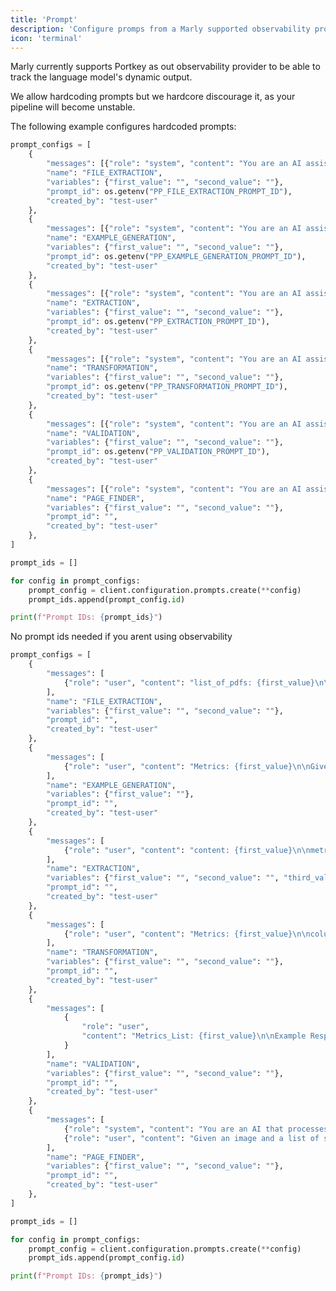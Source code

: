 ```yaml
---
title: 'Prompt'
description: 'Configure promps from a Marly supported observability provider'
icon: 'terminal'
---
```


Marly currently supports Portkey as out observability provider to be able to track the language model's dynamic output.

We allow hardcoding prompts but we hardcore discourage it, as your pipeline will become unstable. 

The following example configures hardcoded prompts:
```python add_prompts.py
prompt_configs = [
    {
        "messages": [{"role": "system", "content": "You are an AI assistant specialized in extracting fund performance data."}],
        "name": "FILE_EXTRACTION",
        "variables": {"first_value": "", "second_value": ""},
        "prompt_id": os.getenv("PP_FILE_EXTRACTION_PROMPT_ID"),
        "created_by": "test-user"
    },
    {
        "messages": [{"role": "system", "content": "You are an AI assistant specialized in generating examples of fund performance data."}],
        "name": "EXAMPLE_GENERATION",
        "variables": {"first_value": "", "second_value": ""},
        "prompt_id": os.getenv("PP_EXAMPLE_GENERATION_PROMPT_ID"),
        "created_by": "test-user"
    },
    {
        "messages": [{"role": "system", "content": "You are an AI assistant specialized in extracting fund performance information."}],
        "name": "EXTRACTION",
        "variables": {"first_value": "", "second_value": ""},
        "prompt_id": os.getenv("PP_EXTRACTION_PROMPT_ID"),
        "created_by": "test-user"
    },
    {
        "messages": [{"role": "system", "content": "You are an AI assistant specialized in transforming fund performance data."}],
        "name": "TRANSFORMATION",
        "variables": {"first_value": "", "second_value": ""},
        "prompt_id": os.getenv("PP_TRANSFORMATION_PROMPT_ID"),
        "created_by": "test-user"
    },
    {
        "messages": [{"role": "system", "content": "You are an AI assistant specialized in validating fund performance data."}],
        "name": "VALIDATION",
        "variables": {"first_value": "", "second_value": ""},
        "prompt_id": os.getenv("PP_VALIDATION_PROMPT_ID"),
        "created_by": "test-user"
    },
    {
        "messages": [{"role": "system", "content": "You are an AI assistant specialized in looking at images."}],
        "name": "PAGE_FINDER",
        "variables": {"first_value": "", "second_value": ""},
        "prompt_id": "",
        "created_by": "test-user"
    },
]

prompt_ids = []

for config in prompt_configs:
    prompt_config = client.configuration.prompts.create(**config)
    prompt_ids.append(prompt_config.id)

print(f"Prompt IDs: {prompt_ids}")
```

No prompt ids needed if you arent using observability

```python add_prompts.py
prompt_configs = [
    {
        "messages": [
            {"role": "user", "content": "list_of_pdfs: {first_value}\n\ndescription: {second_value}\n\nGiven the description of the pdf and list_of_pdfs, return only the exact filename matching to the description of the pdf. You must respond with only the EXACT filename and nothing else. Do not include any special characters or spaces in your response. example response: test123.pdf"}
        ],
        "name": "FILE_EXTRACTION",
        "variables": {"first_value": "", "second_value": ""},
        "prompt_id": "",
        "created_by": "test-user"
    },
    {
        "messages": [
            {"role": "user", "content": "Metrics: {first_value}\n\nGiven the set of 'Metrics' generate a list of 3 example values. Do not change the name of the metric just think of example values.\n\nExample Response:\n\n1. Metric 1: Example of Metric 1\nMetric 2: Example of Metric 2\nMetric 3: Example of Metric 3\nMetric 4: Example of Metric 4.\n\n2. Metric 1: Example of Metric 1\nMetric 2: Example of Metric 2\nMetric 3: Example of Metric 3\nMetric 4: Example of Metric 4.\n\n3. Metric 1: Example of Metric 1\nMetric 2: Example of Metric 2\nMetric 3: Example of Metric 3\nMetric 4: Example of Metric 4."}
        ],
        "name": "EXAMPLE_GENERATION",
        "variables": {"first_value": ""},
        "prompt_id": "",
        "created_by": "test-user"
    },
    {
        "messages": [
            {"role": "user", "content": "content: {first_value}\n\nmetrics_list: {second_value}\n\nInstructions: Given 'content', find all the metrics in 'metrics_list' for each item in 'metrics_list', organize them and correctly format them while following the 'Rules'. Refer to 'Example Response Format' for exactly how your response should be formatted.\n\nRules:\n\n1. Do not include any extra text or explanations in your response.\n2. If you can't find the value for a metric or are not sure what the metric value is put '-'\n3. Respond with text only, no code.\n4. Format the response clearly, with each metric and its value on a new line.\n5. Ignore any metrics found not listed in 'metrics_list'\n\nExample Response Format:\n\n{third_value}\n\nTask: Your response must only contain a list of each metric in 'metrics_list' for each portfolio company in 'content'. Please do not include any extra text in your response besides the list of items from 'metrics_list' and their individual metrics."}
        ],
        "name": "EXTRACTION",
        "variables": {"first_value": "", "second_value": "", "third_value": ""},
        "prompt_id": "",
        "created_by": "test-user"
    },
    {
        "messages": [
            {"role": "user", "content": "Metrics: {first_value}\n\ncolumn_names: {second_value}\n\nGiven the metrics and the column_names, structure the metrics into a JSON object. The keys of the JSON object should be derived from the column_names, and the values should be the corresponding values from the metrics. If a value is not found, use null.\n\nRules:\n1. Include all keys from column_names in the JSON object.\n2. No extra text in your response besides the structured JSON.\n\nTask: Respond only with the structured JSON based on the given metrics and column_names. Do not mark the json with 'json' or include any text besides the actual json object in your response"}
        ],
        "name": "TRANSFORMATION",
        "variables": {"first_value": "", "second_value": ""},
        "prompt_id": "",
        "created_by": "test-user"
    },
    {
        "messages": [
            {
                "role": "user",
                "content": "Metrics_List: {first_value}\n\nExample Response: {second_value}\n\nInstructions:\nYou are provided with two key pieces of information:\n\n1. Metrics_List: A set of key-value pairs representing a schema extracted from a document. This list may contain repetitive information about a given type of metric.\n\n2. Example Response: The format you must follow for the output.\n\nTask:\nYour task is to consolidate the information found in Metrics_List into a unified format as demonstrated in the Example Response. This involves merging repetitive entries and filling in any missing information based on other entries. Do not provide code do the actual work!\n\nProblem Statement:\nGiven a list of metric objects in Metrics_List, consolidate all information so that each unique metric contains all available data. The Example Response demonstrates the desired output format after consolidation.\n\nExample Input:\n\n1. Name: Bob\nAge: -\nLocation: China\nJob: -\n\n2. Name: Bob\nAge: -\nLocation: China\nJob: Data Engineer\n\n3. Name: Bob\nAge: 79\nLocation: -\nJob: -\n\nExample Output:\nName: Bob\nAge: 79\nLocation: China\nJob: Data Engineer\n\nDeliverable\nReturn a numbered list of all metric objects merged with all the information consolidated, in a numbered list."
            }
        ],
        "name": "VALIDATION",
        "variables": {"first_value": "", "second_value": ""},
        "prompt_id": "",
        "created_by": "test-user"
    },
    {
        "messages": [
            {"role": "system", "content": "You are an AI that processes images to find information."},
            {"role": "user", "content": "Given an image and a list of search terms: {first_value}, respond with 'Yes' if one or more of the search terms are present and have associated values in the page content, otherwise respond with 'No'. The image is provided as a base64 encoded string: {second_value}"}
        ],
        "name": "PAGE_FINDER",
        "variables": {"first_value": "", "second_value": ""},
        "prompt_id": "",
        "created_by": "test-user"
    },
]

prompt_ids = []

for config in prompt_configs:
    prompt_config = client.configuration.prompts.create(**config)
    prompt_ids.append(prompt_config.id)

print(f"Prompt IDs: {prompt_ids}")
```